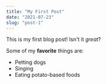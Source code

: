 ```yaml
---
title: "My First Post"
date: "2021-07-23"
slug: "post-1"
---
```


This is my first blog post! Isn't it *great*?

Some of my **favorite** things are:

* Petting dogs
* Singing
* Eating potato-based foods